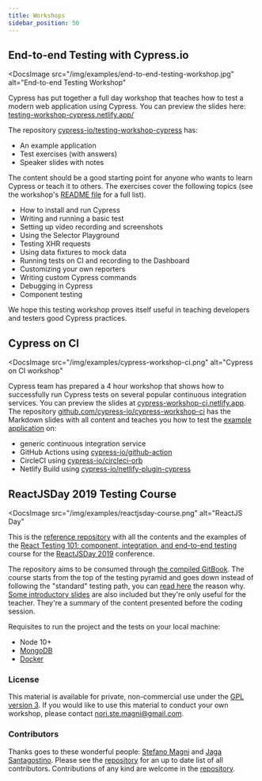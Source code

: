 ```yaml
---
title: Workshops
sidebar_position: 50
---
```


## End-to-end Testing with Cypress.io

<DocsImage
  src="/img/examples/end-to-end-testing-workshop.jpg"
  alt="End-to-end Testing Workshop"
></DocsImage>

Cypress has put together a full day workshop that teaches how to test a modern
web application using Cypress. You can preview the slides here:
[testing-workshop-cypress.netlify.app/](https://testing-workshop-cypress.netlify.app/)

The repository
[cypress-io/testing-workshop-cypress](https://github.com/cypress-io/testing-workshop-cypress)
has:

- An example application
- Test exercises (with answers)
- Speaker slides with notes

The content should be a good starting point for anyone who wants to learn
Cypress or teach it to others. The exercises cover the following topics (see the
workshop's
[README file](https://github.com/cypress-io/testing-workshop-cypress#readme) for
a full list).

- How to install and run Cypress
- Writing and running a basic test
- Setting up video recording and screenshots
- Using the Selector Playground
- Testing XHR requests
- Using data fixtures to mock data
- Running tests on CI and recording to the Dashboard
- Customizing your own reporters
- Writing custom Cypress commands
- Debugging in Cypress
- Component testing

We hope this testing workshop proves itself useful in teaching developers and
testers good Cypress practices.

## Cypress on CI

<DocsImage
  src="/img/examples/cypress-workshop-ci.png"
  alt="Cypress on CI workshop"
></DocsImage>

Cypress team has prepared a 4 hour workshop that shows how to successfully run
Cypress tests on several popular continuous integration services. You can
preview the slides at
[cypress-workshop-ci.netlify.app](https://cypress-workshop-ci.netlify.app/). The
repository
[github.com/cypress-io/cypress-workshop-ci](https://github.com/cypress-io/cypress-workshop-ci)
has the Markdown slides with all content and teaches you how to test the
[example application](https://github.com/cypress-io/cypress-workshop-ci-example)
on:

- generic continuous integration service
- GitHub Actions using
  [cypress-io/github-action](https://github.com/cypress-io/github-action)
- CircleCI using
  [cypress-io/circleci-orb](https://github.com/cypress-io/circleci-orb)
- Netlify Build using
  [cypress-io/netlify-plugin-cypress](https://github.com/cypress-io/netlify-plugin-cypress)

## ReactJSDay 2019 Testing Course

<DocsImage
  src="/img/examples/reactjsday-course.png"
  alt="ReactJS Day"
></DocsImage>

This is the
[reference repository](https://github.com/NoriSte/reactjsday-2019-testing-course)
with all the contents and the examples of the
[React Testing 101: component, integration, and end-to-end testing](https://2019.reactjsday.it/workshops/react-testing-101.html)
course for the [ReactJSDay 2019](https://2019.reactjsday.it/) conference.

The repository aims to be consumed through
[the compiled GitBook](https://noriste.github.io/reactjsday-2019-testing-course/).
The course starts from the top of the testing pyramid and goes down instead of
following the "standard" testing path, you can
[read here](https://noriste.github.io/reactjsday-2019-testing-course/book/top-to-bottom.html)
the reason why.
[Some introductory slides](https://slides.com/noriste/reactjsday-2019-testing-course)
are also included but they're only useful for the teacher. They're a summary of
the content presented before the coding session.

Requisites to run the project and the tests on your local machine:

- Node 10+
- [MongoDB](https://docs.mongodb.com/manual/installation/)
- [Docker](https://docs.docker.com/install/)

### License

This material is available for private, non-commercial use under the
[GPL version 3](http://www.gnu.org/licenses/gpl-3.0-standalone.html). If you
would like to use this material to conduct your own workshop, please contact
nori.ste.magni@gmail.com.

### Contributors

Thanks goes to these wonderful people:
[Stefano Magni](https://twitter.com/NoriSte) and
[Jaga Santagostino](http://jagascript.com/). Please see the
[repository](https://github.com/NoriSte/reactjsday-2019-testing-course) for an
up to date list of all contributors. Contributions of any kind are welcome in
the [repository](https://github.com/NoriSte/reactjsday-2019-testing-course).
